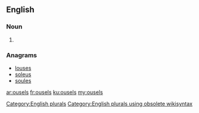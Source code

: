 ==English==

===Noun===
{{head|en}}

# {{plural of|ousel}}

===Anagrams===
* [[louses#English|louses]]
* [[soleus#English|soleus]]
* [[soules#English|soules]]

[[Category:English plurals]][[Category:English plurals using obsolete wikisyntax]]

[[ar:ousels]]
[[fr:ousels]]
[[ku:ousels]]
[[my:ousels]]